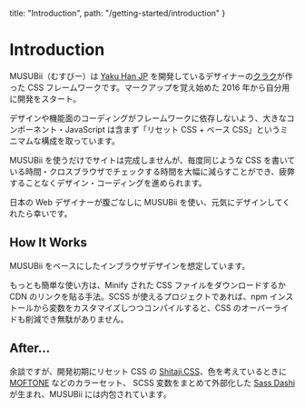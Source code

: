   title: "Introduction",
  path: "/getting-started/introduction"
}

# Introduction

MUSUBii（むすびー）は [Yaku Han JP](https://qrac.github.io/yakuhanjp/) を開発しているデザイナーの[クラク](https://twitter.com/Qrac_JP)が作った CSS フレームワークです。マークアップを覚え始めた 2016 年から自分用に開発をスタート。

デザインや機能面のコーディングがフレームワークに依存しないよう、大きなコンポーネント・JavaScript は含まず「リセット CSS + ベース CSS」というミニマムな構成を取っています。

MUSUBii を使うだけでサイトは完成しませんが、毎度同じような CSS を書いている時間・クロスブラウザでチェックする時間を大幅に減らすことができ、疲弊することなくデザイン・コーディングを進められます。

日本の Web デザイナーが腹ごなしに MUSUBii を使い、元気にデザインしてくれたら幸いです。

## How It Works

MUSUBii をベースにしたインブラウザデザインを想定しています。

もっとも簡単な使い方は、Minify された CSS ファイルをダウンロードするか CDN のリンクを貼る手法。SCSS が使えるプロジェクトであれば、npm インストールから変数をカスタマイズしつつコンパイルすると、CSS のオーバーライドも削減でき無駄がありません。

## After...

余談ですが、開発初期にリセット CSS の [Shitaji.CSS](https://qrac.github.io/shitajicss/)、色を考えているときに [MOFTONE](https://qrac.github.io/moftone/) などのカラーセット、 SCSS 変数をまとめて外部化した [Sass Dashi](https://github.com/qrac/sass-dashi) が生まれ、MUSUBii には内包されています。
